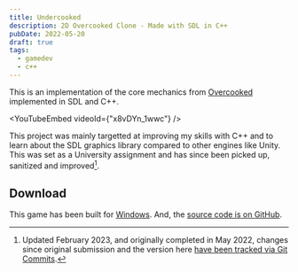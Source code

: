 ```yaml
---
title: Undercooked
description: 2D Overcooked Clone - Made with SDL in C++
pubDate: 2022-05-20
draft: true
tags:
  - gamedev
  - c++
---
```



This is an implementation of the core mechanics from [Overcooked](https://www.team17.com/games/overcooked/) implemented in SDL and C++.

<YouTubeEmbed videoId={"x8vDYn_1wwc"} />

This project was mainly targetted at improving my skills with C++ and to learn about the SDL graphics library compared to other engines like Unity. This was set as a University assignment and has since been picked up, sanitized and improved[^1].

[^1]: Updated February 2023, and originally completed in May 2022, changes since original submission and the version here [have been tracked via Git Commits](https://github.com/cooperj/undercooked-game/commits/main).

## Download

This game has been built for [Windows](). And, the [source code is on GitHub](https://github.com/cooperj/undercooked-game).
